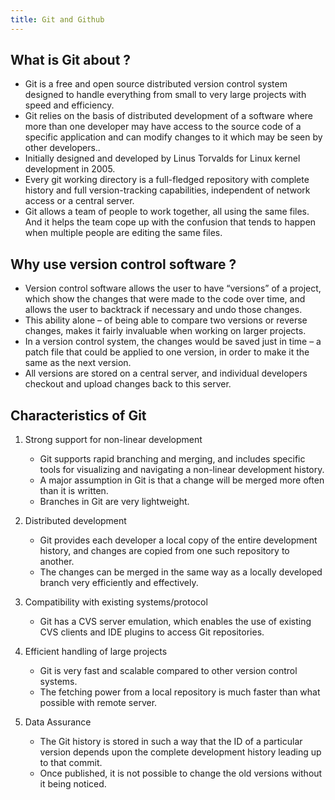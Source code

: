 ```yaml
---
title: Git and Github
---
```


<Section>

## What is Git about ? 

* Git is a free and open source distributed version control system designed to handle everything from small to very large projects with speed and efficiency.
* Git relies on the basis of distributed development of a software where more than one developer may have access to the source code of a specific application and can modify changes to it which may be seen by other developers..
* Initially designed and developed by Linus Torvalds for Linux kernel development in 2005.
* Every git working directory is a full-fledged repository with complete history and full version-tracking capabilities, independent of network access or a central server.
* Git allows a team of people to work together, all using the same files. And it helps the team cope up with the confusion that tends to happen when multiple people are editing the same files.

</Section>

<Section>

## Why use version control software ? 

* Version control software allows the user to have “versions” of a project, which show the changes that were made to the code over time, and allows the user to backtrack if necessary and undo those changes.
* This ability alone – of being able to compare two versions or reverse changes, makes it fairly invaluable when working on larger projects.
* In a version control system, the changes would be saved just in time – a patch file that could be applied to one version, in order to make it the same as the next version.
* All versions are stored on a central server, and individual developers checkout and upload changes back to this server.

</Section>

<Section>

## Characteristics of Git

1.  Strong support for non-linear development
    * Git supports rapid branching and merging, and includes specific tools for visualizing and navigating a non-linear development history.
    * A major assumption in Git is that a change will be merged more often than it is written.
    * Branches in Git are very lightweight.

2.  Distributed development
    * Git provides each developer a local copy of the entire development history, and changes are copied from one such repository to another.
    * The changes can be merged in the same way as a locally developed branch very efficiently and effectively.

3. Compatibility with existing systems/protocol

    * Git has a CVS server emulation, which enables the use of existing CVS clients and IDE plugins to access Git repositories.

4. Efficient handling of large projects

    * Git is very fast and scalable compared to other version control systems.
    * The fetching power from a local repository is much faster than what possible with remote server.

5. Data Assurance 

    * The Git history is stored in such a way that the ID of a particular version depends upon the complete development history leading up to that commit.
    * Once published, it is not possible to change the old versions without it being noticed.

</Section>